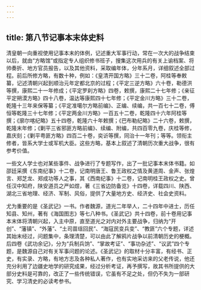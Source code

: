 ```yaml
---
---
---
```

title: 第八节记事本末体史料
---



清皇朝一向重视使用记事本末的体例，记述重大军事行动，常在一次大的战争结束以后，就由“方略馆”或指定专人组织修书班子，搜集这次用兵的有关上谕档案、将帅奏折、地方官员报告，以及其他资料，采取编年体，分年系月，详细叙述全部过程。前后所修方略，有数十种，例如：《皇清开国方略》三十二卷，阿桂等奉敕纂，记述清朝兴起到顺治元年定都北京的过程；《平定三逆方略》六十卷，勒德洪等撰，康熙二十一年修成；《平定罗刹方略》四卷，敕撰，康熙二十七年修；《亲征平定朔漠方略》四十八卷，温达等康熙四十七年修；《平定金川方略》三十二卷，乾隆十三年来保等纂；《平定准噶尔方略前编》、正编、续编，共一百七十二卷，傅恒等乾隆三十七年修；《平定两金川方略》一百五十二卷，乾隆四十六年阿桂等撰；《廓尔喀纪略》五十四卷，乾隆六十年敕撰；《巴布勒纪略》二十六卷，敕撰，乾隆末年修；《剿平三省邪匪方略前编》、续编、附编，共四百零九卷，庆桂等修，嘉庆刻；《剿平粤匪方略》四百二十卷，奕䜣等撰，同治十一年刊；等等。领衔主修者，皆系大学士或军机大臣。这些方略，基本上叙述了清朝历次重大战争，很有参考价值。

一些文人学士也对某些事件、战争进行了专题写作，出了一批记事本末体书籍。如邵廷采撰《东南纪事》十二卷，记南明唐王、鲁王政权之情及黄道周、金声、张煌言、郑芝龙、郑成功等人之事，其《西南纪事》十二卷，记南明桂王政权之史。曾任汉中知府，陕安道员之严如煜，著《三省边防备览》十四卷，详载四川、陕西、湖北三省地理、经济、军制、风俗，提供了大量地方史、经济史、社会史资料。

尤为重要的是《圣武记》一书。作者魏源，道光二年举人，二十四年中进士，历任知县、知州，著有《海国图志》等七八种书。《圣武记》共十四卷，前十卷用记事本末体将清朝兴起，入主中原，直至道光之对内对外主要战争，归纳为“开创”、“藩镇”、“外藩”、“土司苗瑶回民”、“海寇民变兵变”、“教匪”六个专题，详述其始末经过，问题集中，条理清楚，可以由此了解鸦片战争以前清朝历史的梗概。后四卷《武功余记》，分为“兵制兵饷”、“掌故考证”、“事功杂述”、“议武”四个专题，是魏源自己对有关军事问题的论述。《圣武记》的取材十分丰富，有经书、正史，有实录、方略，有地方志及各种私人著作，也有实地采访来的父老传说，他还充分利用了边疆史地学的研究成果，经过分析考证，再予撰写，故其书所提供的大部分史料是可靠的，改正了一些传统错误，它虽有不足之处，但仍不失为一部研究、学习清史的必读考参书。